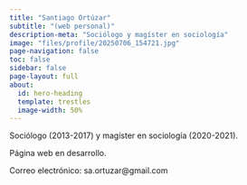 ```yaml
---
title: "Santiago Ortúzar"
subtitle: "(web personal)"
description-meta: "Sociólogo y magíster en sociología"
image: "files/profile/20250706_154721.jpg"
page-navigation: false
toc: false
sidebar: false
page-layout: full
about:
  id: hero-heading
  template: trestles
  image-width: 50%
---
```


:::{#hero-heading}

Sociólogo (2013-2017) y magíster en sociología (2020-2021).

Página web en desarrollo.

Correo electrónico: sa.ortuzar@gmail.com

:::
